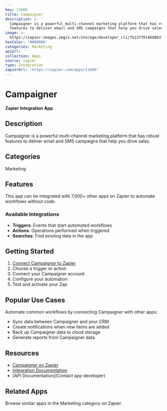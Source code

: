 ```yaml
---
key: 11660
title: Campaigner
description: >-
  Campaigner is a powerful multi-channel marketing platform that has robust
  features to deliver email and SMS campaigns that help you drive sales.
image: >-
  https://zapier-images.imgix.net/storage/developer_cli/fb137f81460883fed16a857f5cb3118f.png?auto=format%2Ccompress&ixlib=python-3.0.0&q=50
hexColor: '#000000'
categories: Marketing
apiUrl: ''
collection: Apps
source: zapier
type: Integration
zapierUrl: 'https://zapier.com/apps/11660'
---
```

# Campaigner

**Zapier Integration App**

## Description

Campaigner is a powerful multi-channel marketing platform that has robust features to deliver email and SMS campaigns that help you drive sales.

## Categories

Marketing

## Features

This app can be integrated with 7,000+ other apps on Zapier to automate workflows without code.

### Available Integrations

- **Triggers**: Events that start automated workflows
- **Actions**: Operations performed when triggered
- **Searches**: Find existing data in the app

## Getting Started

1. [Connect Campaigner to Zapier](https://zapier.com/apps/11660)
2. Choose a trigger or action
3. Connect your Campaigner account
4. Configure your automation
5. Test and activate your Zap

## Popular Use Cases

Automate common workflows by connecting Campaigner with other apps:

- Sync data between Campaigner and your CRM
- Create notifications when new items are added
- Back up Campaigner data to cloud storage
- Generate reports from Campaigner data

## Resources

- [Campaigner on Zapier](https://zapier.com/apps/11660)
- [Integration Documentation](https://zapier.com/apps/11660/integrations)
- [API Documentation](Contact app developer)

## Related Apps

Browse similar apps in the Marketing category on Zapier.

